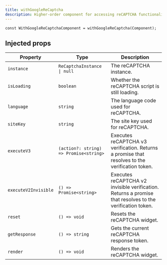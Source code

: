 ```yaml
---
title: withGoogleReCaptcha
description: Higher-order component for accessing reCAPTCHA functionality in class components
---
```


```tsx
const WithGoogleReCaptchaComponent = withGoogleReCaptcha(Component);
```

## Injected props

| Property             | Type                                   | Description                                                                                              |
| -------------------- | -------------------------------------- | -------------------------------------------------------------------------------------------------------- |
| `instance`           | `ReCaptchaInstance \| null`            | The reCAPTCHA instance.                                                                                  |
| `isLoading`          | `boolean`                              | Whether the reCAPTCHA script is still loading.                                                           |
| `language`           | `string`                               | The language code used for reCAPTCHA.                                                                    |
| `siteKey`            | `string`                               | The site key used for reCAPTCHA.                                                                         |
| `executeV3`          | `(action?: string) => Promise<string>` | Executes reCAPTCHA v3 verification. Returns a promise that resolves to the verification token.           |
| `executeV2Invisible` | `() => Promise<string>`                | Executes reCAPTCHA v2 invisible verification. Returns a promise that resolves to the verification token. |
| `reset`              | `() => void`                           | Resets the reCAPTCHA widget.                                                                             |
| `getResponse`        | `() => string`                         | Gets the current reCAPTCHA response token.                                                               |
| `render`             | `() => void`                           | Renders the reCAPTCHA widget.                                                                            |
